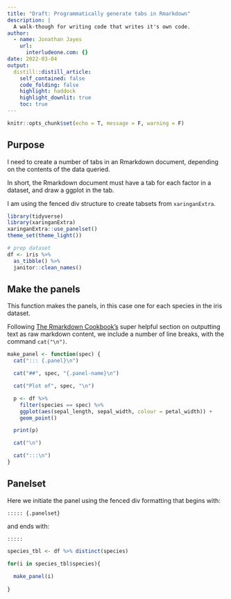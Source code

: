 ```yaml
---
title: "Draft: Programmatically generate tabs in Rmarkdown"
description: |
  A walk-though for writing code that writes it's own code.
author:
  - name: Jonathan Jayes
    url:
      interludeone.com: {}
date: 2022-03-04
output:
  distill::distill_article:
    self_contained: false
    code_folding: false
    highlight: haddock
    highlight_downlit: true
    toc: true
---
```


```r
knitr::opts_chunk$set(echo = T, message = F, warning = F)
```

## Purpose

I need to create a number of tabs in an Rmarkdown document, depending on the contents of the data queried.

In short, the Rmarkdown document must have a tab for each factor in a dataset, and draw a ggplot in the tab.

I am using the fenced div structure to create tabsets from `xaringanExtra`.

```r
library(tidyverse)
library(xaringanExtra)
xaringanExtra::use_panelset()
theme_set(theme_light())

# prep dataset
df <- iris %>%
  as_tibble() %>%
  janitor::clean_names()
```

## Make the panels

This function makes the panels, in this case one for each species in the iris dataset.

Following [The Rmarkdown Cookbook's](https://bookdown.org/yihui/rmarkdown-cookbook/results-asis.html) super helpful section on outputting text as raw markdown content, we include a number of line breaks, with the command `cat("\n")`.

```r
make_panel <- function(spec) {
  cat("::: {.panel}\n")

  cat("##", spec, "{.panel-name}\n")

  cat("Plot of", spec, "\n")

  p <- df %>%
    filter(species == spec) %>%
    ggplot(aes(sepal_length, sepal_width, colour = petal_width)) +
    geom_point()

  print(p)

  cat("\n")

  cat(":::\n")
}

```

## Panelset

Here we initiate the panel using  the fenced div formatting that begins with:

`::::: {.panelset}` 

and ends with: 

`:::::`

::::: {.panelset}

```r

species_tbl <- df %>% distinct(species)

for(i in species_tbl$species){
  
  make_panel(i)
  
}

```

:::::

